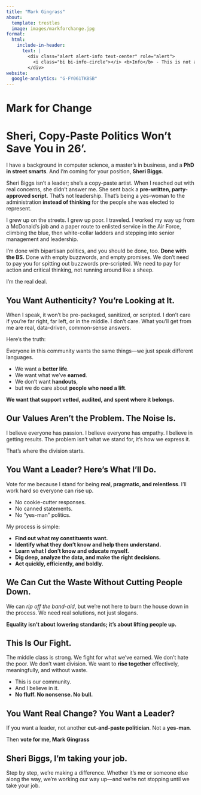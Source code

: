 ```yaml
---
title: "Mark Gingrass"
about:
  template: trestles
  image: images/markforchange.jpg
format:
  html:
    include-in-header:
      text: |
        <div class="alert alert-info text-center" role="alert">
          <i class="bi bi-info-circle"></i> <b>Info</b> - This is not a campaign, it’s a conversation for now. Take it with a grain of salt.
        </div>
website:
  google-analytics: "G-FY061TKBSB"
---
```


# Mark for Change

# **Sheri, Copy-Paste Politics Won’t Save You in 26'.**

I have a background in computer science, a master’s in business, and a **PhD in street smarts**. And I’m coming for your position, **Sheri Biggs**.

::: callout-warning
Sheri Biggs isn’t a leader; she’s a copy-paste artist. When I reached out with real concerns, she didn’t answer me. She sent back a **pre-written, party-approved script**. That’s not leadership. That’s being a yes-woman to the administration **instead of thinking** for the people she was elected to represent.
:::

I grew up on the streets. I grew up poor. I traveled. I worked my way up from a McDonald’s job and a paper route to enlisted service in the Air Force, climbing the blue, then white-collar ladders and stepping into senior management and leadership.

I’m done with bipartisan politics, and you should be done, too. **Done with the BS.** Done with empty buzzwords, and empty promises. We don't need to pay you for spitting out buzzwords pre-scripted. We need to pay for action and critical thinking, not running around like a sheep.

I’m the real deal.

## **You Want Authenticity? You’re Looking at It.**

When I speak, it won’t be pre-packaged, sanitized, or scripted. I don’t care if you’re far right, far left, or in the middle. I don’t care. What you’ll get from me are real, data-driven, common-sense answers.

Here’s the truth:

Everyone in this community wants the same things—we just speak different languages.

-   We want a **better life**.
-   We want what we’ve **earned**.
-   We don’t want **handouts**,
-   but we do care about **people who need a lift**.

**We want that support vetted, audited, and spent where it belongs.**

## **Our Values Aren’t the Problem. The Noise Is.**

I believe everyone has passion. I believe everyone has empathy. I believe in getting results. The problem isn’t what we stand for, it’s how we express it.

That’s where the division starts.

## **You Want a Leader? Here’s What I’ll Do.**

Vote for me because I stand for being **real, pragmatic, and relentless**. I’ll work hard so everyone can rise up.

-   No cookie-cutter responses.
-   No canned statements.
-   No “yes-man” politics.

My process is simple:

-   **Find out what my constituents want.**
-   **Identify what they don’t know and help them understand.**
-   **Learn what I don’t know and educate myself.**
-   **Dig deep, analyze the data, and make the right decisions.**
-   **Act quickly, efficiently, and boldly.**

## **We Can Cut the Waste Without Cutting People Down.**

We can *rip off the band-aid*, but we’re not here to burn the house down in the process. We need real solutions, not just slogans.

**Equality isn’t about lowering standards; it’s about lifting people up.**

## **This Is Our Fight.**

The middle class is strong. We fight for what we’ve earned. We don’t hate the poor. We don’t want division. We want to **rise together** effectively, meaningfully, and without waste.

-   This is our community.
-   And I believe in it.
-   **No fluff. No nonsense. No bull.**

## **You Want Real Change? You Want a Leader?**

If you want a leader, not another **cut-and-paste politician**. Not a **yes-man**.

Then **vote for me, Mark Gingrass**

## **Sheri Biggs, I’m taking your job.**

Step by step, we’re making a difference. Whether it’s me or someone else along the way, we’re working our way up—and we’re not stopping until we take your job.
